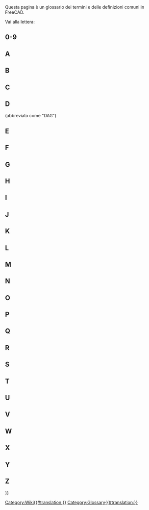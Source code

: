<languages/>

{{Docnav/it
|[[Contributors/it|Collaboratori]]
|
}}

Questa pagina è un glossario dei termini e delle definizioni comuni in FreeCAD.

Vai alla lettera: {{CompactTOC|center=yes}}

==0-9==

{{gloss}}
{{term|3D view|content=[[3D_view|3D view]]}}
{{defn|defn=La vista 3D è un componente della [[Interface/it|interfaccia]] di FreeCAD. Mostra una rappresentazione 3D del modello.}}
{{glossend}}

==A==

{{gloss}}
{{term|term=Arc}}
{{defn|defn=Una porzione o segmento di un cerchio.}}
{{term|term=Arch|content=[[Arch_Workbench/it|Arch]]}}
{{defn|defn=Un'abbreviazione per il vecchio [[#Workbench/it|workbench]] architettonico. Questo ambiente di lavoro è stato sostituito dall'[[BIM_Workbench/it|Ambiente BIM]] ({{Version/it|1.0}}).}}
{{term|term=Assembly}}
{{defn|no=1|defn=Un insieme di [[#Part|Part]] che hanno posizioni definite l'una rispetto all'altra.}}
{{defn|no=2|defn=Un [[#Workbench|workbench]] che mira a facilitare la creazione di assiemi. È attualmente in fase di sviluppo e non fa ancora parte di FreeCAD.}}
{{term|term=Axis}}
{{defn|defn=Una linea immaginaria che attraversa l'origine dello spazio di lavoro. Ci sono 3 assi normali. Hanno i nomi classici di X, Y e Z. X è da un lato all'altro. Y è su e giù. Z è dentro e fuori dalla pagina/schermo.}}
{{glossend}}

==B==

{{gloss}}
{{term|Backtrace}}
{{defn|defn=Output di un programma di debug che visualizza la serie di istruzioni eseguite da FreeCAD prima che si sia verificato un problema.}}
{{term|Bezier Curve|content=[http://en.wikipedia.org/wiki/B%C3%A9zier_curve Curva di Bezier]}}
{{defn|defn=Un tipo di curva parametrica.}}
{{term|BIM|content=[[BIM_Workbench/it|BIM]]}}
{{defn|defn=Un'abbreviazione per [https://en.wikipedia.org/wiki/Building_information_modeling Building Information Modeling]. L'[[BIM_Workbench/it|Ambiente BIM]] fornisce un flusso di lavoro BIM in FreeCAD.}}
{{term|Blueprint}}
{{defn|defn=Vecchio termine usato per [[#Drawing|Drawing]], e coniato per il [http://en.wikipedia.org/wiki/Blueprint processo di riproduzione] di un originale.}}
{{term|Body}}
{{defn|defn=Un tipo di contenitore utilizzato nel [[#Workbench|Workbench]] [[PartDesign_Workbench/it|PartDesign]] che raggruppa sequenze di operazioni di  ([[#Sketch|Sketch]], geometrie di costruzione e [[#Feature|Features]]) per creare un unico solido contiguo. (Introdotto in FreeCAD V0.17.)}}
{{term|Boolean Logic}}
{{defn|defn=Un metodo di manipolazione dei dati utilizzando gli operandi: And, Or, Not.}}
{{term|Boolean Operation}}
{{defn|defn=Un metodo per manipolare gli oggetti utilizzando la logica booleana. In FreeCAD, le operazioni booleane sono: Unione ([[#Fuse|Fuse]]), Differenza ([[#Cut|Cut]]), Intersezione e Sezione.}}
{{term|Boolean OPerations check}}
{{defn|defn=Vedere [[#BOPcheck|BOPcheck]].}}
{{term|BOPcheck}}
{{defn|defn=Un'impostazione che consente agli strumenti Verifica Geometria in Part WB e OpenSCAD WB di controllare anche la geometria creata dalla [[#Boolean_Logic|Boolean Logic]]. L'impostazione predefinita Verifica Geometria per BOPcheck è "false" (o disattivata). L'utente può abilitare BOPcheck per fornire una maggiore precisione durante l'esecuzione dello strumento Check Geometry, ma ciò va a discapito di tempi di elaborazione Check Geometry più lunghi. A partire da FreeCAD 0.19, l'impostazione BOPcheck è abilitata più facilmente dalla parte Impostazioni del widget Controlla geometria.}}
{{term|brep}}
{{defn|defn=Formato di file nativo per [[#Open_CASCADE|Open CASCADE]] e condiviso da alcune applicazioni. FreeCAD può salvare in formato *.brep.}}
{{term|B-rep}}
{{defn|defn=Sta per [http://en.wikipedia.org/wiki/B-rep Boundary representation], che è uno dei due tipi di modelli 3D supportati da FreeCAD (l'altro è [[#Mesh|Mesh]]).}}
{{term|B-spline}}
{{defn|defn=Un tipo di curva parametrica. Vedi [http://en.wikipedia.org/wiki/B-spline B-spline]}}
{{glossend}}

==C==

{{gloss}}
{{term|Callout}}
{{defn|defn=Stringa di testo collegata a una linea che punta a un oggetto in un [[#Drawing|Drawing]].}}
{{term|Chamfer}}
{{defn|defn=Il taglio di un bordo, ad angolo, per eliminare il suo spigolo; un bordo smussato.}}
{{term|Clipping Plane}}
{{defn|defn=Il piano di taglio viene utilizzato per tagliare il modello nella vista 3D. È solo un aiuto visivo e in realtà non taglia il modello.}}
{{term|Clone}}
{{defn|defn=Una copia di un oggetto con cui la copia rimane parametrica. Quando l'oggetto originale viene modificato, anche i cloni cambiano per mostrare le modifiche apportate all'oggetto originale.}}
{{term|Coin}}
{{defn|defn=Detto anche [https://www.coin3d.org Coin3D]. Libreria software di terze parti utilizzata per la rappresentazione 3D da FreeCAD.}}
{{term|COLLADA}}
{{defn|defn=Un formato file di interscambio per i modelli [[#Mesh|Mesh]]. L'estensione del file è *.dae.}}
{{term|Command|content=[[Command/it|Command]]}}
{{defn|defn=Un'azione richiamata dalla [[#GUI|GUI]] quando si preme un pulsante della barra degli strumenti o si digita una scorciatoia da tastiera o si digita nella console Python.}}
{{term|Compound}}
{{defn|defn=Raggruppa gli oggetti insieme senza fonderli come farebbe un'[[#Boolean_Operation|Boolean Operation]].}}
{{term|CompSolid}}
{{defn|defn=Insieme di [[#Solid|Solid]] collegati dalle loro [[#Face|Face]]. I CompSolid sono necessari in [[#FEM|FEM]], dove più di un materiale viene utilizzato in una mesh FEM.}}
{{term|Constraint}}
{{defn|defn=Una restrizione sulla relazione geometrica tra le primitive in uno [[#Sketch|Sketch]]. Se un vincolo ha un valore numerico, viene indicato come Datum (ad esempio, un vincolo di distanza ha un valore numerico - la lunghezza di una linea immaginaria che collega i due punti). Un vincolo che non ha valore numerico (ad esempio un vincolo orizzontale) viene talvolta definito vincolo geometrico.}}
{{term|Constructive Solid Geometry|content=[http://en.wikipedia.org/wiki/Constructive_solid_geometry Constructive Solid Geometry]}}
{{defn|defn=Un metodo di modellazione solida per creare forme utilizzando [[#Boolean_Operation|Boolean Operation]] su [[#Primitive|Primitive]].}}
{{term|Coordinate}}
{{defn|defn=Un numero che definisce la posizione di un oggetto nello spazio in riferimento a un [http://en.wikipedia.org/wiki/Cartesian_coordinate_system sistema di coordinate].}}
{{term|Coplanar}}
{{defn|defn=Esistente sullo stesso piano.}}
{{term|CSG}}
{{defn|defn=Abbreviazione di [[#Constructive_Solid_Geometry|Constructive Solid Geometry]].}}
{{term|Cut}}
{{defn|defn=Applicazione di una [[#Boolean_Operation|Boolean Operation]] tra le forme.}}
{{glossend}}

==D==

{{gloss}}
{{term|DAG}}
{{defn|defn=Vedere [[#Directed_Acyclic_Graph|Directed Acyclic Graph.]]}}
{{term|Degrees Of Freedom}}
{{defn|defn=Il numero di modi in cui la geometria in uno [[#Sketch|Sketch]] può variare. Ad esempio, se abbiamo uno schizzo costituito da un solo punto e al punto non sono applicati [[#Constraint|Constraint]], il punto ha due [[#DOF|DOF]] perché è libero di spostarsi verticalmente e orizzontalmente. Allo stesso modo, uno schizzo costituito da un solo cerchio non vincolato ha tre [[#DOF|DOF]] perché il cerchio può spostarsi verticalmente e orizzontalmente e, inoltre, il raggio non è definito. È buona norma vincolare uno schizzo fino a quando non ha alcun [[#DOF|DOF]] rimanente, nel qual caso si dice che è [[#Fully_Constrained|Fully Constrained]].}}
{{term|Dependency Graph}}
{{defn|defn=Uno strumento grafico di terze parti utilizzato per mostrare come gli oggetti in un modello di FreeCAD utilizzano o sono correlati tra loro. Per ulteriori informazioni, fare riferimento alla pagina wiki [[Std_DependencyGraph/it|Grafico delle dipendenze]].}}
{{term|Difference}}
{{defn|no=1|defn=Il risultato o il resto di una sottrazione.}}
{{defn|no=2|defn=Una [[#Boolean_Operation|Boolean Operation]] in [[Part_Workbench/it|Part]] [[#Workbench|workbench]] che viene utilizzata per sottrarre una geometria da un'altra; risulta in un [[#Cut|Cut]].}}
{{term|Directed Acyclic Graph}} (abbreviato come "DAG")
{{defn|defn=Un tipo di [[#Dependency_Graph|Dependency Graph]] in cui la relazione degli oggetti scorre in una direzione generalmente lineare dall'inizio alla fine senza dipendenze circolari. Quando si segue un DAG non c'è flusso da un oggetto A a nessun altro oggetto e poi di nuovo allo stesso oggetto A. In FreeCAD, un grafico del modello deve essere sempre un DAG.}}
{{term|DOF}}
{{defn|defn=[[#Degrees_Of_Freedom|Degrees Of Freedom]]}}
{{term|Draft|content=[[Draft_Workbench/it|Draft]]}}
{{defn|no=1|defn=Un [[#Workbench|Workbench]] di FreeCAD utilizzato principalmente per lavori bidimensionali.}}
{{defn|no=2|defn=Un angolo di sformo su uno stampo per consentire la rimozione del prodotto finito. Vedere [[PartDesign_Draft/it|PartDesign]].}}
{{term|Drawing}}
{{defn|defn=Descrive una rappresentazione della geometria attraverso l'uso di viste bidimensionali. Chiamato anche piano o [[#Blueprint|Blueprint]].}}
{{glossend}}

==E==

{{gloss}}
{{term|Edge}}
{{defn|no=1|defn=Un segmento che unisce due [[#Vertices|Vertices]]. Questo segmento può essere una linea retta o una curva. Il kernel CAD lo definisce come: Forma unidimensionale corrispondente a una curva e delimitata da un vertice a ciascuna estremità. Un cerchio chiuso ha quindi un solo vertice, dove inizia e dove finisce. Vedere [https://dev.opencascade.org/doc/overview/html/occt__tutorial.html#OCCT_TUTORIAL_SUB2_3 "Open CASCADE Technology, Profile: Defining the Topology"].}}
{{defn|no=2|defn=La linea di congiunzione tra due facce. Può essere curva o dritta.}}
{{term|Element}}
{{defn|defn=Un elemento della geometria di Sketcher come un punto, un segmento di linea, un arco, un cerchio, ecc.}}
{{term|Expression}}
{{defn|no=1|defn=Termine generico utilizzato in matematica e in programmazione.}}
{{defn|no=2|defn=In FreeCAD le [[Expressions/it|espressioni]] sono utilizzate per calcolare i valori. Possono fare riferimento e guidare le proprietà degli oggetti. Sono utilizzati in [[Spreadsheet_Workbench/it|fogli di calcolo]] e per controllare i modelli parametrici.}}
{{term|Extrude}}
{{defn|defn=Un termine generale per estendere un oggetto 2D in 3D lungo una direzione. Vedi anche [[#Pad|Pad]].}}
{{glossend}}

==F==

{{gloss}}
{{term|Face}}
{{defn|defn=Un costrutto topologico bidimensionale. Ad esempio, un cubo ha 6 facce. Una faccia può essere curva, come nel caso di una sfera, che in FreeCAD ha una sola faccia. Il kernel CAD la definisce come: Parte di una superficie delimitata da un [[#Wire|Wire]] chiuso. Vedere [https://dev.opencascade.org/doc/overview/html/occt__tutorial.html#OCCT_TUTORIAL_SUB2_3 Profile: Defining the Topology].}}
{{term|Facet}}
{{defn|defn=Spesso usato per descrivere facce planari su una [[#Mesh|Mesh]].}}
{{term|FC}}
{{defn|defn=Abbreviazione di FreeCAD.}}
{{term|FCStd}}
{{defn|defn=Formato di file nativo di FreeCAD. Estensione file *.fcstd, *.FCStd}}
{{term|Feature}}
{{defn|defn=Un passo nell'evoluzione di una parte 3D nel flusso di lavoro [[PartDesign_Workbench/it|Part Design]] [[#Workbench|Workbench]]. Esempi sono [[#Pad|Pad]], [[#Pocket|Pocket]], [[#Groove|Groove]], [[#Fillet|Fillet]], ecc. Mentre creiamo un modello in [[PartDesign_Workbench/it|Part Design]] [[#Workbench|Workbench]], ogni elemento prende la forma dell'ultimo e aggiunge o toglie qualcosa. Quindi una caratteristica "Tasca" non è solo il foro a tasca stesso, ma l'intera parte con la caratteristica tasca.}}
{{term|FEM|content=[[FEM_Workbench|FEM]]}}
{{defn|defn=[https://en.wikipedia.org/wiki/Finite_element_method Finite Element Method], un [[#Workbench|Workbench]] utilizzato per risolvere problemi di ingegneria e fisica matematica associati a parti, assiemi e strutture.}}
{{term|Fillet}}
{{defn|defn=Un rilievo arrotondato o un taglio su un bordo aggiunto per un aspetto finito e per spezzare gli spigoli vivi. Vedere [[Part_Fillet/it|Part Fillet]] e [[PartDesign_Fillet/it|PartDesign Fillet]].}}
{{term|Fork}}
{{defn|defn=Vedere [[#Forked_Model|Forked Model]].}}
{{term|Forked Model}}
{{defn|defn=Un metodo di modellazione, solitamente accidentale e non corretto in FreeCAD, che crea due o più versioni di un modello da un elemento precedente. (Da non confondere con operazioni intenzionali come Array, Clone, Polar Pattern, ecc.)}}
{{term|Frenet}}
{{defn|defn=Quando si esegue lo sweep di un profilo lungo un percorso 3D, il parametro Frenet controlla l'orientamento del profilo mentre si sposta lungo il percorso. Se Frenet è vero, i profili sono orientati utilizzando il Frenet Frame (tangente, binormale, normale) del percorso. Se Frenet è false la rotazione del profilo non è limitata. [https://en.wikipedia.org/wiki/Differentiable_curve#Frenet_frame Frenet frame]}}
{{term|Freetype|content=[http://www.freetype.org FreeType]}}
{{defn|defn=Una libreria software disponibile gratuitamente utilizzata per estrarre informazioni dai file di definizione dei caratteri.}}
{{term|Frustum|content=[http://en.wikipedia.org/wiki/Frustum Frustum]}}
{{defn|defn=La porzione di un solido che si trova tra due piani paralleli che lo intersecano. Utilizzato nella computer grafica per descrivere la regione tridimensionale visibile sullo schermo, vedere il [http://en.wikipedia.org/wiki/Viewing_frustum "viewing frustum"]}}
{{term|Fully Constrained}}
{{defn|defn=In [[#Sketcher|Sketcher]], quando uno [[#Sketch|Sketch]] non ha [[#Degrees_Of_Freedom|Degrees Of Freedom]], si dice che lo Sketch è "completamente vincolato" dai [[#Constraint|Constraint]].}}
{{term|Fuse}}
{{defn|defn=Termine comunemente usato in FreeCAD per riferirsi a un'[[#Boolean_Operation|unione booleana]] di forme.}}
{{glossend}}

==G==

{{gloss}}
{{term|GDB or gdb}}
{{defn|defn=[https://www.gnu.org/software/gdb/ '''G'''NU Project '''D'''e'''B'''ugger], un programma di debug utilizzato su Unix e altri 'nix sistemi operativi per ottenere un [[#Backtrace|Backtrace]]. "gdb" (senza virgolette) è anche la prima parte del comando utilizzato per avviare il programma GDB stesso. Un esempio di come utilizzare GDB con FreeCAD è in [http://forum.freecad.org/viewtopic.php?t=7052#p56918 questo post del forum]}}
{{term|Geometric modeling kernel}}
{{defn|defn=Chiamato anche kernel CAD. Un insieme di librerie software complesse responsabili della creazione di forme 3D. Tutte le operazioni sugli oggetti (estrusione, operazioni booleane, smusso, raccordo) si basano sul kernel di modellazione geometrica.}}
{{term|Git}}
{{defn|defn=[http://en.wikipedia.org/wiki/Distributed_revision_control Distributed revision control system] utilizzato da FreeCAD per ospitare e gestire la sua base di codice.}}
{{term|[[Std_Group|Group]]}}
{{defn|defn=Utilizzato per organizzare gli elementi nella [[#Tree_view|Tree view]].}}
{{term|GUI}}
{{defn|defn='''G'''raphical '''U'''ser '''I'''nterface. Consente agli utenti di interagire con FreeCAD tramite icone grafiche e il puntatore del mouse.}}
{{glossend}}

==H==

{{gloss}}
{{term|Half_Space|content=[http://en.wikipedia.org/wiki/Half-space_%28geometry%29 Half Space]}}
{{defn|defn=Quando un piano divide completamente uno spazio euclideo 3D, il piano forma due semispazi.}}
{{glossend}}

==I==

{{gloss}}
{{term|IGES}}
{{defn|defn=Un formato di file per lo scambio di modelli di dati di prodotto. Le estensioni dei file sono *.iges, *.igs. Vedere anche [[#STEP|STEP]].}}
{{term|Intersection|content=[http://en.wikipedia.org/wiki/Intersection Intersection]}}
{{defn|defn=Quella porzione di due o più entità geometriche che è comune a tutte. Ad esempio, l'intersezione di due linee è un punto.}}
{{glossend}}

==J==

{{gloss}}
{{term|JT}}
{{defn|defn=Un formato di dati 3D proprietario sviluppato da Siemens PLM Software. FreeCAD non ha supporto per JT in questo momento.}}
{{glossend}}

==K==

{{gloss}}
{{term|Kernel}}
{{defn|defn=Vedere [[#Geometric_modeling_kernel|Geometric modeling kernel]].}}
{{term|KML}}
{{defn|defn=Keyhole Markup Language: un file di definizione di dati geospaziali 3D basato su XML utilizzato da Google Earth. FreeCAD non ha supporto per KML in questo momento.}}
{{glossend}}

==L==

{{gloss}}
{{term|Label}}
{{defn|no=1|defn=Una proprietà definita dall'utente di un oggetto; usato per rendere la [[#Tree_view|Tree view]] più facile da capire per gli umani.}}
{{defn|no=2|defn=Una stringa di testo descrittivo aggiunta a un disegno (vedere [[Draft_Label/it|Draft Label]]).}}
{{defn|defn= A differenza di [[#Name|Name]].}}
{{term|Line}}
{{defn|defn=Molto spesso questo è usato come sinonimo di [[#Line_Segment|Line Segment]]. In Sketcher, è usato a volte con il suo significato esatto di un percorso rettilineo infinito.}}
{{term|Line Segment}}
{{defn|defn=Un percorso rettilineo tra due [[#Point|Points]].}}
{{term|Lock}}
{{defn|defn=[[Sketcher_ConstrainLock/it|Constraint Lock]]}}
{{term|Loft|content=[http://en.wikipedia.org/wiki/Loft_%283D%29 Loft]}}
{{defn|defn=Una forma topologica creata collegando profili consecutivi con una superficie. Simile al processo utilizzato per realizzare aeroplani o barche rivestiti in tessuto. Anche la funzione FreeCAD per creare un tale oggetto.}}
{{glossend}}

==M==

{{gloss}}
{{term|Macro}}
{{defn|defn=Una sequenza salvata di istruzioni di FreeCAD, spesso scritta dagli utenti finali.}}
{{term|Manifold}}
{{defn|defn=Detto di una [[#Shape|Shape]] che forma un volume perfettamente chiuso. Un sinonimo familiare che fornisce una buona descrizione è "impermeabile". Per generare un solido, una [[#Shell|Shell]] deve essere manifold.}}
{{term|Mantis}}
{{defn|defn=[[#Tracker|Bug tracking system]] utilizzato dal progetto FreeCAD.}}
{{term|Mesh}}
{{defn|defn=Tipo di oggetto che può essere importato o creato da FreeCAD. Vedere [http://en.wikipedia.org/wiki/Polygon_mesh Polygon mesh] per maggiori dettagli.}}
{{term|Model}}
{{defn|defn=Chiamato anche modello 3D. Rappresentazione al computer di una [[#Part|Part]] o di un [[#Assembly|Assembly]].}}
{{term|MultiTransform|content=[[PartDesign_MultiTransform|MultiTransform]]}}
{{defn|defn=Sta per trasformazione multipla. Una [[#Feature|Feature]] dal [[PartDesign_Workbench/it|PartDesign]] [[#Workbench|Workbench]] che applica una serie di trasformazioni concatenate (modello lineare e circolare, speculare) alle feature selezionate.}}
{{glossend}}

==N==

{{gloss}}
{{term|Name}}
{{defn|defn=Un identificatore univoco per un oggetto documento di FreeCAD. Una volta assegnato dal programma, il Name non è facilmente modificabile. A differenza di [[#Label|Label]].}}
{{term|Non-manifold}}
{{defn|defn=La topologia Non-manifold, chiamata anche spessore zero, è costituita da due corpi solidi distinti collegati a un vertice o bordo teorico. È un tipo di forma non supportato (non sempre rilevato da FreeCAD) che dovrebbe essere evitato, in quanto può causare problemi con ulteriori passaggi e con l'esportazione.}}
{{term|Null Shape}}
{{defn|defn=Una proprietà [[#Shape|Shape]] che non è stata inizializzata da un programma/macro. Di solito una condizione di errore.}}
{{glossend}}

==O==

{{gloss}}
{{term|OCC}}
{{defn|defn=Acronimo di [[#Open_CASCADE|Open CASCADE]]. Prima di essere open source, si chiamava CAS.CADE (abbreviato da Computer Aided Software for Computer Aided Design and Engineering).}}
{{term|OCE}}
{{defn|defn='''O'''pen CASCADE '''C'''ommunity '''E'''dition. Fornisce patch, miglioramenti ed esperienze fornite dagli utenti tramite la libreria ufficiale [[#Open_CASCADE|Open CASCADE]]. FreeCAD è noto per funzionare su OCC o OCE.}}
{{term|OCCT}}
{{defn|defn=Tecnologia Open CASCADE. Vedere [[#OCC|OCC]].}}
{{term|Open CASCADE|content=[http://www.opencascade.org Open CASCADE]}}
{{defn|defn=Il [[#Geometric_modeling_kernel|Geometric modeling kernel]] (software library) sottostante a FreeCAD. Anche detto [[#OCC|OCC]] o [[#OCCT|OCCT]] (Per CASCADE Technology). Vedere anche [[#OCE|OCE]].}}
{{term|OpenSCAD|content=[http://www.openscad.org/ OpenSCAD]}}
{{defn|no=1|defn=Nome di un programma CAD basato solo su script.}}
{{defn|no=2|defn=Un [[#Workbench|Workbench]] di FreeCAD. [[OpenSCAD_Workbench|OpenSCAD]] [[#Workbench|workbench]] fornisce un'interfaccia per l'importazione/esportazione di modelli *.scad e *.csg, nonché alcuni strumenti di utilità.}}
{{term|Origin}}
{{defn|defn=Il centro del sistema di coordinate. Tutto parte da questo punto in direzione positiva o negativa. Così come la nostra visione dell'universo con la Terra come "origine".}}
{{term|Orthographic}}
{{defn|defn=Vedere [http://en.wikipedia.org/wiki/Orthographic_projection Orthographic projection] e [http://en.wikipedia.org/wiki/Multiview_orthographic_projection Multiview orthographic projection].}}
{{glossend}}

==P==

{{gloss}}
{{term|Pad}}
{{defn|defn=Un'estensione di uno [[#Sketch|Sketch]] in una direzione perpendicolare al piano dello schizzo. Vedere anche [[#Extrude|Extrude]].}}
{{term|Part}}
{{defn|no=1|defn=Un [[#Workbench|Workbench]] di FreeCAD utilizzato principalmente per un flusso di lavoro [http://en.wikipedia.org/wiki/Constructive_solid_geometry Constructive Solid Geometry]. Vedere [[Part_Workbench/it|Ambiente Part]].}}
{{defn|no=2|defn=Un modulo Python di FreeCAD, che si interfaccia direttamente con [[#OCC|OCC]]. Vedere [[Part_scripting/it|Script di Part]].}}
{{defn|no=3|defn=Un contenitore che raggruppa qualsiasi tipo di oggetto FreeCAD e ha un [[#Placement|Placement]]. Vedere [[Std_Part/it|Part]].}}
{{defn|no=4|defn=Un solido unibody. Il componente di livello più basso in un assieme.}}
{{term|PartDesignNext}}
{{defn|defn=Soprannome usato nei forum per distinguere [[PartDesign_Workbench/it|PartDesign]] [[#Workbench|Workbench]] nella versione FreeCAD 0.17 da quello nella v0.16 e precedenti, a causa delle grandi modifiche introdotte.}}
{{term|PD}}
{{defn|defn=Abbreviazione di [[PartDesign_Workbench/it|PartDesign]], un [[#Workbench|Workbench]] di FreeCAD.}}
{{term|PDN}}
{{defn|defn=Abbreviazione di [[#PartDesignNext|PartDesignNext]].}}
{{term|Perspective}}
{{defn|defn=[http://en.wikipedia.org/wiki/Graphical_projection#Perspective Proiezione prospettica]}}
{{term|Pivy|content=[http://pypi.python.org/pypi/Pivy Pivy]}}
{{defn|defn=Una libreria software che consente a Python di utilizzare Coin.}}
{{term|Placement}}
{{defn|defn=Insieme di proprietà di un oggetto che ne definisce le coordinate e l'orientamento nello spazio. Vedere [[Placement/it|Posizionamento]].}}
{{term|Planar}}
{{defn|defn=Detto della geometria i cui elementi giacciono tutti su uno stesso piano.}}
{{term|Plane}}
{{defn|no=1|defn=Una superficie piana, bidimensionale, che si estende all'infinito.}}
{{defn|no=2|defn=Un oggetto primitivo bidimensionale creato nel [[Part_Workbench/it|Part]] [[#Workbench|Workbench]].}}
{{term|Plot}}
{{defn|no=1|defn=Un sinonimo obsoleto per un disegno tecnico realizzato con un plotter a penna. Vedere [https://en.wikipedia.org/wiki/Plotter Plotter].}}
{{defn|no=2|defn=Abbreviazione di piano di stampa. Vedere [https://en.wikipedia.org/wiki/Site_plan Piano di Stampa].}}
{{defn|no=3|defn=Rappresentazione grafica dei dati. Vedere [https://en.wikipedia.org/wiki/Plot_(graphics) Plot (graphics)].}}
{{term|Pocket}}
{{defn|defn=Una [[#Feature|Feature]] che rimuove materiale da un solido in base a uno [[#Sketch|Sketch]].}}
{{term|Point}}
{{defn|defn=Un elemento utilizzato per fare riferimento a una singola area nell'area di lavoro 3D. Un "punto" è adimensionale. Ha una dimensione sullo schermo, solitamente rappresentata da un "punto" solo per poter vedere dove si trova. Vedere anche [[#Vertex|Vertex]].}}
{{term|Polygon mesh}}
{{defn|defn=Vedere [http://en.wikipedia.org/wiki/Polygonal_mesh Polygonal_mesh]}}
{{term|Polyline}}
{{defn|defn=Una serie di segmenti di linea o arco collegati.}}
{{term|POV-Ray}}
{{defn|defn=[http://en.wikipedia.org/wiki/POV-Ray POV-Ray]}}
{{term|PPA}}
{{defn|defn=Acronimo che sta per '''P'''ersonal '''P'''ackage '''A'''archive. È un tipo di repository software esclusivo del sistema operativo Ubuntu Linux. Il progetto FreeCAD offre l'ultima versione e le versioni di sviluppo attraverso due repository PPA. Gli aggiornamenti sono gestiti dal gestore degli aggiornamenti del sistema host.}}
{{term|Primitive}}
{{defn|defn=Una forma base utilizzata nella costruzione di modelli. Alcune primitive 2D sono: punto, linea, poligono, cerchio, ellisse, spirale, elica. Le primitive 3D sono: scatola, cilindro, cono, toro, sfera, ellissoide, prisma.}}
{{term|PySide|content=[https://wiki.qt.io/PySide PySide]}}
{{defn|defn=Una libreria software disponibile gratuitamente che consente a Python di utilizzare QT.}}
{{term|Python|content=[http://www.python.org Python]}}
{{defn|defn=Un linguaggio di programmazione utilizzato nello sviluppo di FreeCAD così come in [[#Macro|Macro]] o script scritti dall'utente.}}
{{glossend}}

==Q==

{{gloss}}
{{term|Qt|content=[https://www.qt.io/developers/ Qt]}}
{{defn|defn=Un'applicazione multipiattaforma e un framework di interfaccia utente.}}
{{glossend}}

==R==

{{gloss}}
{{term|Raytracing}}
{{defn|defn=[http://en.wikipedia.org/wiki/Ray_tracing_%28graphics%29 Ray tracing]}}
{{term|Revolve}}
{{defn|defn=Uno strumento del [[Part_Workbench/it|Part]] [[#Workbench|workbench]]. Vedere [[Part_Revolve/it|Part Revolve]].}}
{{term|Robot}}
{{defn|defn=[http://en.wikipedia.org/wiki/Industrial_robot Industrial robot]}}
{{term|Rotate}}
{{defn|defn=Azione per ruotare un oggetto su un asse o per cambiarne l'orientamento nello spazio.}}
{{glossend}}

==S==

{{gloss}}
{{term|Section}}
{{defn|defn=[http://en.wikipedia.org/wiki/Cross_section_%28geometry%29 Cross section (geometry)]}}
{{term|Self Intersection}}
{{defn|defn=Una condizione in cui una curva attraversa se stessa (es.'8','&'). Ciò confonde gli algoritmi del kernel geometrico e generalmente produce una condizione di errore.}}
{{term|Shape}}
{{defn|defn=Termine generico utilizzato in FreeCAD per descrivere la maggior parte degli elementi (ad eccezione di [[#Mesh|Mesh]]).}}
{{term|Shell}}
{{defn|defn=Forma composta da due o più [[#Face|Face]] contigue. Un guscio [[#Manifold|Manifold]] (chiuso) può essere convertito in un [[#Solid|Solid]].}}
{{term|Sketch}}
{{defn|defn=Una rappresentazione 2D vincolata di un oggetto fissato su un piano o su una [[#Face|Face]]. In FreeCAD uno schizzo è sempre un oggetto bidimensionale da qualche parte nello spazio 3D.}}
{{term|Sketcher|content=[[Sketcher_Workbench/it|Sketcher]]}}
{{defn|defn=Un [[#Workbench|Workbench]] utilizzato per creare geometria 2D mediante l'uso di [[#Element|Element]] e [[#Constraint|Constraint]].}}
{{term|Sketcher Solver}}
{{defn|defn=Il meccanismo interno di FreeCAD che calcola le interdipendenze e gli effetti dell'aggiunta, eliminazione e modifica della geometria e dei vincoli associati in ogni schizzo. Sketcher Solver calcola anche la disposizione di tutta la geometria in ogni schizzo in modo che possa essere visualizzata correttamente.}}
{{term|Smooth Line}}
{{defn|defn=In un disegno, una linea che indica un cambiamento tra superfici tangenti, come nella transizione da una superficie piana a un raccordo. Anche "tangent edge". Vedere [[Drawing_View/it#Modificare_una_vista_esistente|Modificare una vista esistente]]}}
{{term|Solid}}
{{defn|defn=Parte dello spazio 3D delimitato da [[#Shell|Shells]]. Un solido ha un volume e altre proprietà relative agli oggetti come una massa.}}
{{term|Solver}}
{{defn|defn=Vedere [[#Sketcher_Solver|Sketcher Solver]].}}
{{term|Stable}}
{{defn|defn=Un soprannome per l'ultima versione generale del software FreeCAD. Questa è in genere la versione disponibile da fonti diverse dal progetto FreeCAD. Confrontare con [[#Unstable|Unstable]].}}
{{term|STL}}
{{defn|defn=''STereoLithography'', noto anche come ''Standard Tessellation Language.'' Un formato di file [[#Mesh|Mesh]] che definisce solo la superficie di un oggetto 3D. Le estensioni dei file sono *.stl.}}
{{term|STEP}}
{{defn|defn=Uno standard ISO (ISO 10303) per lo scambio di dati 3D e informazioni sulla produzione dei prodotti. Sostituisce [[#IGES|IGES]]. Le estensioni dei file sono *.step, *.stp.}}
{{term|SVG}}
{{defn|defn=[https://en.wikipedia.org/wiki/Scalable_Vector_Graphics Scalable Vector Graphics]. Un formato di file di grafica vettoriale.}}
{{term|Sweep}}
{{defn|defn=Una forma 3D generata da almeno una sezione trasversale 2D che segue una traiettoria (percorso). Comunemente utilizzato per definire lo strumento e la forma creata. Vedere [http://en.wikipedia.org/wiki/Solid_modeling#Sweeping Solid modeling]}}
{{glossend}}

==T==

{{gloss}}
{{term|Task panel}}
{{defn|defn=Un [https://en.wikipedia.org/wiki/Panel_(computer_software) control panel] in FreeCAD che visualizza il contenuto specifico dell'attività da svolgere. Può mostrare gli strumenti disponibili nell'[[#Workbench|Workbench]] attivo o richiedere valori e opzioni mentre un [[#Command|Command]] è attivo.}}
{{term|Tasks tab}}
{{defn|defn=Vedere [[#Task_panel|Task panel]].}}
{{term|Tessellation}}
{{defn|defn=Una tassellatura di una superficie è la piastrellatura della superficie utilizzando una o più forme geometriche, chiamate tessere, senza sovrapposizioni e senza spazi vuoti. In FreeCAD è necessario visualizzare le forme geometriche nella vista 3D. La tassellatura relativa alle dimensioni di una forma può essere impostata nelle preferenze per ottenere una visualizzazione più uniforme delle superfici rotonde a discapito del tempo di calcolo. Vedere [[Preferences_Editor/it|Editor delle Prefereze]].}}
{{term|Thickness}}
{{defn|no=1|defn=Una misura dello spessore di una forma.}}
{{defn|no=2|defn=Uno strumento [[Part_Workbench/it|Part]] [[#Workbench|Workbench]] per scavare un solido e lasciare uno spessore uniforme definito.}}
{{term|Toggle}}
{{defn|defn=Un'impostazione che può essere modificata tra due opzioni, ad esempio tra True o False o tra Off e On.}}
{{term|Topological Naming}}
{{defn|defn=Uno schema in base al quale a un bordo oa una faccia, una volta creato, viene assegnato un nome permanente. Internamente, FreeCAD identifica bordi e facce su un solido numerandoli come: Edge1, Edge2, Face1, Face2, ecc. Il problema è che questi ID sono applicati in qualche modo in modo casuale e cambieranno dopo che è stato fatto qualcosa al modello che cambia la quantità di spigoli e facce. Ad esempio, se il modello viene rivisto, un elemento collegato a una Faccia2 potrebbe successivamente essere erroneamente collegato a una faccia diversa (che è stata rinominata per diventare la nuova Faccia2), causando all'utente risultati indesiderati. A partire dalla versione 0.20 di FreeCAD, la denominazione topologica non è stata ancora implementata, quindi se un oggetto viene modificato in modo tale da cambiare il numero di spigoli o facce, potrebbero cambiare anche i nomi degli spigoli o delle facce di quell'oggetto.}}
{{term|Torus}}
{{defn|defn=Una forma primitiva.}}
{{term|Tracker}}
{{defn|defn=Abbreviazione di bug tracker, l'applicazione software online utilizzata per tenere traccia dei bug segnalati o delle richieste di funzionalità. Vedere anche [[#Mantis|Mantis]].}}
{{term|Tree view|content=[[Tree_view/it|Tree view]]}}
{{defn|defn=La vista ad albero è un componente dell'[[Interface/it|interfaccia]] di FreeCAD. Può essere mostrato come un elemento [[#GUI|GUI]] separato o come parte della [[Combo_View/it|Vista Combinata]]. Contiene una rappresentazione della struttura del documento.}}
{{glossend}}

==U==

{{gloss}}
{{term|Union}}
{{defn|defn=Uno strumento [[Part_Workbench/it|Part]] [[#Workbench|Workbench]] che esegue una [[#Boolean_Operation|Boolean operation]] sulle forme selezionate.}}
{{term|Unstable}}
{{defn|defn=Un soprannome per una versione molto recente del software FreeCAD. Questa versione conterrà molte modifiche recentemente implementate dagli sviluppatori. In genere non fallisce o produce risultati errati, ma non ha completato i test.}}
{{term|Upgrade|content=[[Draft_Upgrade/it|Upgrade]]}}
{{defn|defn=Uno strumento [[Draft_Workbench/it|Draft]] [[#Workbench|workbench]].}}
{{glossend}}

==V==

{{gloss}}
{{term|Vector}}
{{defn|defn=Una grandezza con una direzione. Spesso rappresentato graficamente come una freccia in 2 o 3 dimensioni. Ad esempio, "cinquanta passi a nord", "9,8 m/s^2 in basso" e "(3,5,6) unità nelle direzioni x, y, z, rispettivamente" sono tutti vettori. In FreeCAD, sono spesso indicati come coppie ordinate (x, y) o triple ordinate (x, y, z).}}
{{term|Vertex}}
{{defn|defn=Un [[#Point|Point]] solitario nello spazio, o l'angolo di una [[#Shape|Shape]] dove gli [[#Edge|Edge]] si incontrano. La Open Cascade Technology lo definisce come una [[#Shape|Shape]] di dimensione zero corrispondente a un punto nella geometria. Vedere [https://dev.opencascade.org/doc/overview/html/occt__tutorial.html#OCCT_TUTORIAL_SUB2_3 OCCT Profile: Defining the topology]}}
{{term|Vertices}}
{{defn|defn=Plurale di [[#Vertex|Vertex]]}}
{{term|Viewprovider}}
{{defn|defn=Interfaccia generale per tutte le cose visive in FreeCAD. Un ViewProvider genera e gestisce tutto intorno alla visualizzazione e alla presentazione di oggetti dall'[[#App|App layer]] di FreeCAD all'utente. Questa classe e i suoi discendenti devono essere implementati per qualsiasi tipo di oggetto per mostrarli nella [[#3D_view|3D view]] e [[#Tree_view|Tree view]].}}
{{glossend}}

==W==

{{gloss}}
{{term|WB}}
{{defn|defn=Abbreviazione per [[#Workbench|Workbench]].}}
{{term|Wire}}
{{defn|no=1|defn=Una sequenza di [[#Edge|Edge]] connessi da [[#Vertex|Vertice]]. Il termine wire è usato in questo senso principalmente da [https://dev.opencascade.org/doc/overview/html/occt__tutorial.html#OCCT_TUTORIAL_SUB2_3 Open Cascade Technology] e quindi anche all'interno di FreeCAD.}}
{{defn|no=2|defn=Un comando [[Draft_Workbench/it|Draft]] [[#Workbench|Workbench]] che crea un wire parametrico.}}
{{term|Workbench}}
{{defn|defn=Detto anche modulo, ogni [[Workbenches|workbench]] raggruppa una serie di strumenti dedicati a un'attività specifica.}}
{{glossend}}

==X==

{{gloss}}
{{term|X}}
{{defn|defn=Si riferisce comunemente all'[[#Axis|Axis]] X in 2D o 3D.}}
{{glossend}}

==Y==

{{gloss}}
{{term|Y}}
{{defn|defn=Si riferisce comunemente all'[[#Axis|Axis]] Y in 3D.}}
{{glossend}}

==Z==

{{gloss}}
{{term|Z}}
{{defn|defn=Si riferisce comunemente all'[[#Axis|Axis]] Z in 3D.}}
{{glossend}}


{{Docnav/it
|[[Contributors/it|Collaboratori]]
|
}}

{{Userdocnavi{{#translation:}}}}
[[Category:Wiki{{#translation:}}]]
[[Category:Glossary{{#translation:}}]]